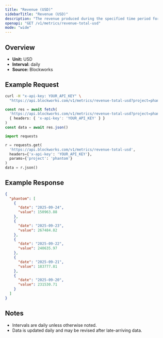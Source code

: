 ```yaml
---
title: "Revenue (USD)"
sidebarTitle: "Revenue (USD)"
description: "The revenue produced during the specified time period for given project."
openapi: "GET /v1/metrics/revenue-total-usd"
mode: "wide"
---
```


## Overview

- **Unit:** USD
- **Interval:** daily
- **Source:** Blockworks

## Example Request

<CodeGroup>

```bash cURL
curl -H "x-api-key: YOUR_API_KEY" \
  "https://api.blockworks.com/v1/metrics/revenue-total-usd?project=phantom"
```

```typescript TypeScript
const res = await fetch(
  'https://api.blockworks.com/v1/metrics/revenue-total-usd?project=phantom',
  { headers: { 'x-api-key': 'YOUR_API_KEY' } }
)
const data = await res.json()
```

```python Python
import requests

r = requests.get(
  'https://api.blockworks.com/v1/metrics/revenue-total-usd',
  headers={'x-api-key': 'YOUR_API_KEY'},
  params={'project': 'phantom'}
)
data = r.json()
```

</CodeGroup>

## Example Response

```json
{
  "phantom": [
    {
      "date": "2025-09-24",
      "value": 150963.88
    },
    {
      "date": "2025-09-23",
      "value": 267484.82
    },
    {
      "date": "2025-09-22",
      "value": 240635.97
    },
    {
      "date": "2025-09-21",
      "value": 183777.81
    },
    {
      "date": "2025-09-20",
      "value": 231530.71
    }
  ]
}
```

## Notes
- Intervals are daily unless otherwise noted.
- Data is updated daily and may be revised after late-arriving data.